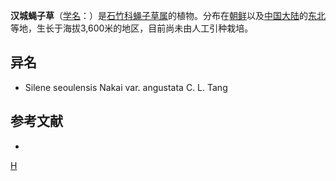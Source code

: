 {{Infraspeciesbox
| image = 
| image_caption = 
| status = 
| status_system = 
| genus = Silene
| species = seoulensis
| varietas = angustata
| authority = [[中井猛之进|Nakai]]
| synonyms = 
}}
'''汉城蝇子草'''（[[学名|学名]]：{{lang|la|''Silene seoulensis''}}）是[[石竹科|石竹科]][[蝇子草属|蝇子草属]]的植物。分布在[[朝鲜|朝鲜]]以及[[中国大陆|中国大陆]]的[[中国东北地区|东北]]等地，生长于海拔3,600米的地区，目前尚未由人工引种栽培。

== 异名 ==
* Silene seoulensis Nakai var. angustata C. L. Tang

== 参考文献 ==
<div class="references-small">
* {{cite web| url =http://www.bioinfo.cn/db05/KmzwSpecies.php?action=view&id=2480| title =汉城蝇子草（原变种）| work =《中国高等植物数据库全库》| publisher =中国科学院微生物研究所| author =昆明植物研究所| accessdate =2009-02-23| deadurl =yes| archiveurl =https://web.archive.org/web/20160305031540/http://www.bioinfo.cn/db05/KmzwSpecies.php?action=view&id=2480| archivedate =2016-03-05}}
</div>
{{Taxonbar|from=Q11133189}}

[[Category:蝇子草属|H]]


{{植物小作品}}